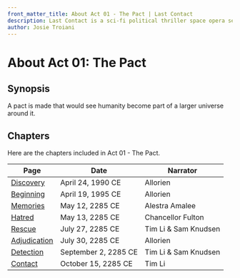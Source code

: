 ```yaml
---
front_matter_title: About Act 01 - The Pact | Last Contact
description: Last Contact is a sci-fi political thriller space opera set in the 23rd and 24th centuries. Act 01 - The Pact sees A pact being made that would see humanity become part of a larger universe around it.
author: Josie Troiani
---
```

# About Act 01: The Pact

## Synopsis

A pact is made that would see humanity become part of a larger universe around it.

## Chapters

Here are the chapters included in Act 01 - The Pact.

| Page | Date | Narrator |
| --------------- | ------------ | ----- |
| [Discovery](./discovery.mdx) | April 24, 1990 CE | Allorien |
| [Beginning](./beginning.mdx) | April 19, 1995 CE | Allorien |
| [Memories](./memories.mdx) | May 12, 2285 CE | Alestra Amalee |
| [Hatred](./hatred.mdx) | May 13, 2285 CE | Chancellor Fulton |
| [Rescue](./rescue.mdx) | July 27, 2285 CE | Tim Li & Sam Knudsen |
| [Adjudication](./adjudication.mdx) | July 30, 2285 CE | Allorien |
| [Detection](./detection.mdx) | September 2, 2285 CE | Tim Li & Sam Knudsen |
| [Contact](./contact.mdx) | October 15, 2285 CE | Tim Li |
